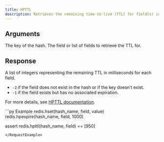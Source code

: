 ```yaml
---
title: HPTTL
description: Retrieves the remaining time-to-live (TTL) for field(s) in a hash in milliseconds.
---
```


## Arguments

<ParamField body="key" type="str" required>
  The key of the hash.
</ParamField>

<ParamField body="fields" type="Union[str, List[str]]" required>
  The field or list of fields to retrieve the TTL for.
</ParamField>

## Response

<ResponseField type="List[int]" required>
  A list of integers representing the remaining TTL in milliseconds for each field.

  - `-2` if the field does not exist in the hash or if the key doesn't exist.
  - `-1` if the field exists but has no associated expiration.

  For more details, see [HPTTL documentation](https://redis.io/commands/hpttl).
</ResponseField>

<RequestExample>
```py Example
redis.hset(hash_name, field, value)
redis.hpexpire(hash_name, field, 1000)

assert redis.hpttl(hash_name, field) == [950]
```
</RequestExample>
